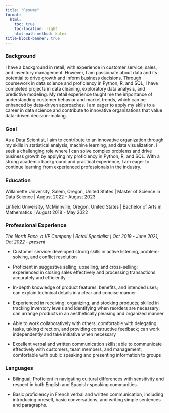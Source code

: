 ```yaml
---
title: "Resume"
format:
  html:
    toc: true
    toc-location: right
    html-math-method: katex
title-block-banner: true
---
```


### Background

I have a background in retail, with experience in customer service, sales, and inventory management. However, I am passionate about data and its potential to drive growth and inform business decisions. Through coursework in data science and proficiency in Python, R, and SQL, I have completed projects in data cleaning, exploratory data analysis, and predictive modeling. My retail experience taught me the importance of understanding customer behavior and market trends, which can be enhanced by data-driven approaches. I am eager to apply my skills to a career in data science and contribute to innovative organizations that value data-driven decision-making.

### Goal

As a Data Scientist, I aim to contribute to an innovative organization through my skills in statistical analysis, machine learning, and data visualization. I seek a challenging role where I can solve complex problems and drive business growth by applying my proficiency in Python, R, and SQL. With a strong academic background and practical experience, I am eager to continue learning from experienced professionals in the industry.

### Education

Willamette University, Salem, Oregon, United States \| Master of Science in Data Science \| August 2022 - August 2023

Linfield University, McMinnville, Oregon, United States \| Bachelor of Arts in Mathematics \| August 2018 - May 2022

### Professional Experience

*The North Face, a VF Company \| Retail Specialist \| Oct 2019 - June 2021, Oct 2022 - present*

-   Customer service: developed strong skills in active listening, problem-solving, and conflict resolution

-   Proficient in suggestive selling, upselling, and cross-selling; experienced in closing sales effectively and processing transactions accurately and efficiently

-   In-depth knowledge of product features, benefits, and intended uses; can explain technical details in a clear and concise manner

-   Experienced in receiving, organizing, and stocking products; skilled in tracking inventory levels and identifying when reorders are necessary; can arrange products in an aesthetically pleasing and organized manner

-   Able to work collaboratively with others; comfortable with delegating tasks, taking direction, and providing constructive feedback; can work independently and take initiative when necessary

-   Excellent verbal and written communication skills; able to communicate effectively with customers, team members, and management; comfortable with public speaking and presenting information to groups

### Languages

-   Bilingual; Proficient in navigating cultural differences with sensitivity and respect in both English and Spanish-speaking communities.

-   Basic proficiency in French verbal and written communication, including introducing oneself, basic conversations, and writing simple sentences and paragraphs.
